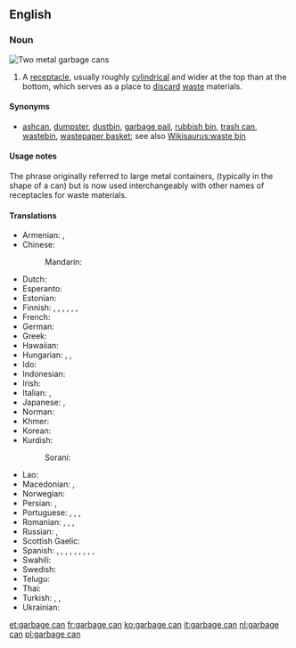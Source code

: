 ==English==

===Noun===
[[File:Trash containers.jpg|thumb|Two metal '''garbage cans''']]
{{en-noun|head=[[garbage]] [[can]]}}

# A [[receptacle]], usually roughly [[cylindrical]] and wider at the top than at the bottom, which serves as a place to [[discard]] [[waste]] materials.

====Synonyms====
* {{sense|container for trash}} [[ashcan]], [[dumpster]], [[dustbin]], [[garbage pail]], [[rubbish bin]], [[trash can]], [[wastebin]], [[wastepaper basket]]; see also [[Wikisaurus:waste bin]]

====Usage notes====
The phrase originally referred to large metal containers, (typically in the shape of a can) but is now used interchangeably with other names of receptacles for waste materials.

====Translations====
{{trans-top|a receptacle, which serves as a place to discard waste materials.}}
* Armenian: {{t+|hy|աղբարկղ}}, {{t+|hy|աղբաման}}
* Chinese:
*: Mandarin: {{t+|cmn|垃圾桶|tr=lājītǒng, lèsètǒng|sc=Hani}}
* Dutch: {{t+|nl|vuilnisbak|m}}
* Esperanto: {{t|eo|rubujo}}
* Estonian: {{t|et|prügikast}}
* Finnish: {{t+|fi|jäteastia}}, {{t+|fi|roskakori}}, {{t|fi|roskapönttö}}, {{t+|fi|roskis}}, {{t|fi|roskatynnyri}}, {{t+|fi|roskalaatikko}}, {{t|fi|roskasäiliö}}
* French: {{t+|fr|poubelle|m}}
* German: {{t+|de|Mülleimer|m}}
* Greek: {{t+|el|σκουπιδοτενεκές|m}}
* Hawaiian: {{t|haw|kini ʻōpala}}
* Hungarian: {{t|hu|szemétvödör}}, {{t+|hu|szemetes}}, {{t+|hu|kuka}}
* Ido: {{t|io|eskombruyo}}
* Indonesian: {{t|id|tong sampah}}
* Irish: {{t|ga|bosca bruscair|m}}
* Italian: {{t+|it|secchio delle immondizie}}, {{t|it|bidone dell'immondizia}}
* Japanese: {{t|ja|ごみ箱|tr=ごみばこ, gomibako|sc=Jpan}}, {{t|ja|ごみ入|tr=ごみいれ, gomiire|sc=Jpan}}
* Norman: {{t|nrf|bathi à tés|m}}
* Khmer: {{t-needed|km}}
* Korean: {{t+|ko|쓰레기통|sc=Kore}}
* Kurdish:
*: Sorani: {{t|ku|ته‌نه‌که‌ی خۆڵ|tr=tenekei xoll|sc=ku-Arab}}
{{trans-mid}}
* Lao: {{t-needed|lo}}
* Macedonian: {{t|mk|ко́рпа за отпа́доци|f}}, {{t|mk|ка́нта за ѓу́бре|f}}
* Norwegian: {{t|no|søppelbøtte}}
* Persian: {{t|fa|سطل زباله|tr=satl-e zobâle|sc=fa-Arab}}, {{t|fa|سطل آشغال|tr=satl-e âšğâl|sc=fa-Arab}}
* Portuguese: {{t+|pt|lixeira|f}}, {{t|pt|[[cesto]] [[de]] [[lixo]]|m}}, {{t|pt|[[lata]] [[de]] [[lixo]]|f}}, {{t+|pt|lixo}}
* Romanian: {{t|ro|coș de gunoi|n}}, {{t+|ro|pubelă|f}}, {{t+|ro|tomberon|n}}, {{t|ro|ladă de gunoi|f}}
* Russian: {{t|ru|му́сорный я́щик|m}}, {{t|ru|[[я́щик]] для [[мусор|му́сора]]|m}}
* Scottish Gaelic: {{t|gd|biona-stùir|m}}
* Spanish: {{t+|es|basurero|m}} {{qualifier|Chile|Costa Rica|Peru}}, {{t|es|bote de basura|m}} {{qualifier|El Salvador|Guatemala|Nicaragua|Mexico}}, {{t|es|caneca de basura|f}} {{qualifier|Colombia}}, {{t|es|cesto de basura|m}} {{qualifier|especially Cuba and Honduras}}, {{t|es|cubo de basura|m}} {{qualifier|Spain}}, {{t|es|latón de basura|m}} {{qualifier|Cuba}}, {{t|es|pipote de basura|m}} {{qualifier|Venezuela}}, {{t|es|tacho de basura|m}} {{qualifier|Argentina|Bolivia|Ecuador|Chile|Paraguay|Peru|Uruguay}}, {{t|es|tinaco de basura|m}} {{qualifier|Panama}}, {{t+|es|zafacón|m}} {{qualifier|Dominican Republic|Puerto Rico}}
* Swahili: {{t+|sw|pipa}}
* Swedish: {{t+|sv|papperskorg|c}}
* Telugu: {{t+|te|చెత్తబుట్ట|sc=Telu}}
* Thai: {{t-needed|th}}
* Turkish: {{t|tr|çöp kutusu}}, {{t+|tr|çöp tenekesi}}, {{t+|tr|çöp}}
* Ukrainian: {{t|uk|сміттє́вий я́щик|m|sc=Cyrl}}
{{trans-bottom}}

[[et:garbage can]]
[[fr:garbage can]]
[[ko:garbage can]]
[[it:garbage can]]
[[nl:garbage can]]
[[pl:garbage can]]